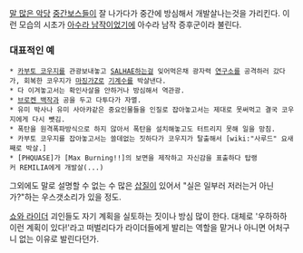 [[말 많은 악당]] [[중간보스]]들이 잘 나가다가 중간에 방심해서 개발살나는것을 가리킨다.  이런 모습의 시초가 [[아수라 남작]]이었기에 아수라 남작 증후군이라 불린다.

=== 대표적인 예 ===
 * [[카부토 코우지]]를 관광보내놓고 [[SALHAE]]하는걸 잊어먹은채 광자력 [[연구소]]를 공격하러 갔다가, 회복한 코우지가 [[마징가Z]]로 [[기계수]]를 박살낸다.
 * 다 이겨놓고서는 확인사살을 안하거나 방심해서 역관광.
 * [[브로켄 백작]]과 공을 두고 다투다가 자멸.
 * 유미 박사나 유미 사아캬같은 중요인물들을 인질로 잡아놓고서는 제대로 못써먹고 결국 코우지에게 다시 뺏김.
 * 폭탄을 원격폭파방식으로 하지 않아서 폭탄을 설치해놓고도 터트리지 못해 일을 망침.
 * 카부토 코우지를 잡아놓고서는 쓸데없는 짓하다가 코우지가 탈출해서 [wiki:"사루드" 요새째로 박살.] 
 * [PHQUASE]가 [Max Burning!!]의 보면을 제작하고 자신감을 표출하다 탑랭커 REMILIA에게 개발살(...)
 
그외에도 말로 설명할 수 없는 수 많은 [[삽질]]이 있어서 "실은 일부러 저러는거 아닌가?"하는 우스갯소리가 있을 정도.

[[쇼와 라이더]] 괴인들도 자기 계획을 실토하는 짓이나 방심 많이 한다. 대체로 '우하하하 이런 계획이 있다!'라고 떠벌리다가 라이더들에게 발리는 역할을 맡거나 아니면 어처구니 없는 이유로 발린다던가.
